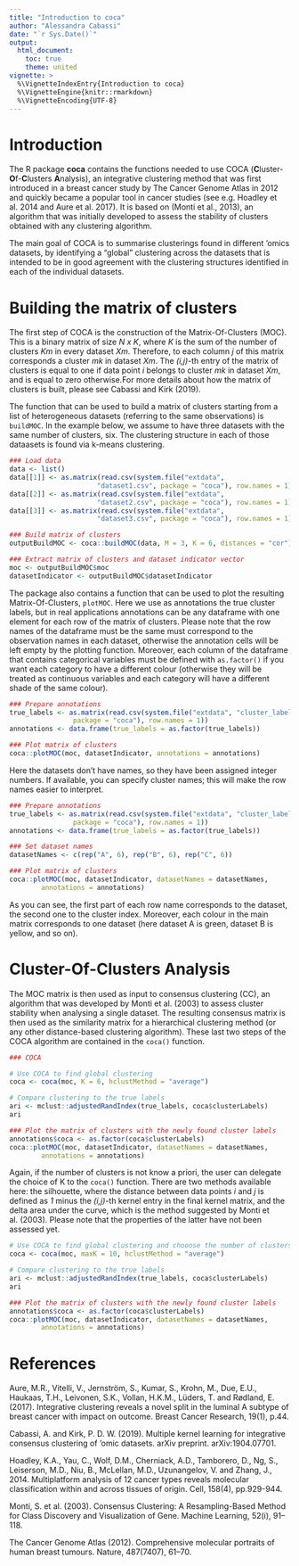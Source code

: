 ```yaml
---
title: "Introduction to coca"
author: "Alessandra Cabassi"
date: "`r Sys.Date()`"
output:
  html_document:
    toc: true
    theme: united
vignette: >
  %\VignetteIndexEntry{Introduction to coca}
  %\VignetteEngine{knitr::rmarkdown}
  %\VignetteEncoding{UTF-8}
---
```


# Introduction

The R package **coca** contains the functions needed to use COCA (**C**luster-**O**f-**C**lusters 
**A**nalysis), an integrative clustering method that was first introduced in a breast cancer study
by The Cancer Genome Atlas in 2012 and quickly became a popular tool in cancer studies (see e.g.
Hoadley et al. 2014 and Aure et al. 2017). It is based on \emph{Consensus Clustering} (Monti et al.,
2013), an algorithm that was initially developed to assess the stability of clusters obtained with
any clustering algorithm.

The main goal of COCA is to summarise clusterings found in different ’omics datasets, by identifying
a “global" clustering across the datasets that is intended to be in good agreement with the
clustering structures identified in each of the individual datasets.

# Building the matrix of clusters

The first step of COCA is the construction of the Matrix-Of-Clusters (MOC). This is a binary matrix
of size _N x K_, where _K_ is the sum of the number of clusters _Km_ in every dataset _Xm_.
Therefore, to each column _j_ of this matrix corresponds a cluster _mk_ in dataset _Xm_. The
_(i,j)_-th entry of the matrix of clusters is equal to one if data point _i_ belongs to cluster _mk_
in dataset _Xm_, and is equal to zero otherwise.For more details about how the matrix of clusters is
built, please see Cabassi and Kirk (2019).

The function that can be used to build a matrix of clusters starting from a list of heterogeneous
datasets (referring to the same observations) is `buildMOC`.
In the example below, we assume to have three datasets with the same number of clusters, six. The clustering structure in each of those dataasets is found via k-means clustering.

```r
### Load data
data <- list()
data[[1]] <- as.matrix(read.csv(system.file("extdata",
                      "dataset1.csv", package = "coca"), row.names = 1))
data[[2]] <- as.matrix(read.csv(system.file("extdata",
                      "dataset2.csv", package = "coca"), row.names = 1))
data[[3]] <- as.matrix(read.csv(system.file("extdata",
                      "dataset3.csv", package = "coca"), row.names = 1))

### Build matrix of clusters
outputBuildMOC <- coca::buildMOC(data, M = 3, K = 6, distances = "cor")

### Extract matrix of clusters and dataset indicator vector
moc <- outputBuildMOC$moc
datasetIndicator <- outputBuildMOC$datasetIndicator
```

The package also contains a function that can be used to plot the resulting Matrix-Of-Clusters,
`plotMOC`. Here we use as annotations the true cluster labels, but in real applications annotations
can be any dataframe with one element for each row of the matrix of clusters. Please note that the
row names of the dataframe must be the same must correspond to the observation names in each
dataset, otherwise the annotation cells will be left empty by the plotting function. Moreover, each
column of the dataframe that contains categorical variables must be defined with `as.factor()` if
you want each category to have a different colour (otherwise they will be treated as continuous
variables and each category will have a different shade of the same colour).

```r

### Prepare annotations
true_labels <- as.matrix(read.csv(system.file("extdata", "cluster_labels.csv",
                package = "coca"), row.names = 1))
annotations <- data.frame(true_labels = as.factor(true_labels))

### Plot matrix of clusters
coca::plotMOC(moc, datasetIndicator, annotations = annotations)
```

Here the datasets don't have names, so they have been assigned integer numbers. If available, you
can specify cluster names; this will make the row names easier to interpret.

```r

### Prepare annotations
true_labels <- as.matrix(read.csv(system.file("extdata", "cluster_labels.csv",
                package = "coca"), row.names = 1))
annotations <- data.frame(true_labels = as.factor(true_labels))

### Set dataset names
datasetNames <- c(rep("A", 6), rep("B", 6), rep("C", 6))

### Plot matrix of clusters
coca::plotMOC(moc, datasetIndicator, datasetNames = datasetNames,
        annotations = annotations)
```

As you can see, the first part of each row name corresponds to the dataset, the second one to the
cluster index. Moreover, each colour in the main matrix corresponds to one dataset (here dataset A
is green, dataset B is yellow, and so on).   

# Cluster-Of-Clusters Analysis

The MOC matrix is then used as input to consensus clustering (CC), an algorithm that was developed
by Monti et al. (2003) to assess cluster stability when analysing a single dataset. The resulting
consensus matrix is then used as the similarity matrix for a hierarchical clustering method (or any
other distance-based clustering algorithm). These last two steps of the COCA algorithm are contained
in the `coca()` function.

```r
### COCA

# Use COCA to find global clustering
coca <- coca(moc, K = 6, hclustMethod = "average")

# Compare clustering to the true labels
ari <- mclust::adjustedRandIndex(true_labels, coca$clusterLabels)
ari

### Plot the matrix of clusters with the newly found cluster labels
annotations$coca <- as.factor(coca$clusterLabels)
coca::plotMOC(moc, datasetIndicator, datasetNames = datasetNames,
        annotations = annotations)
```

Again, if the number of clusters is not know a priori, the user can delegate the choice of K to the
`coca()` function. There are two methods available here: the silhouette, where the distance between
data points _i_ and _j_ is defined as _1_ minus the _(i,j)_-th kernel entry in the final kernel
matrix, and the delta area under the curve, which is the method suggested by Monti et al. (2003).
Please note that the properties of the latter have not been assessed yet.

```r

# Use COCA to find global clustering and chooose the number of clusters
coca <- coca(moc, maxK = 10, hclustMethod = "average")

# Compare clustering to the true labels
ari <- mclust::adjustedRandIndex(true_labels, coca$clusterLabels)
ari

### Plot the matrix of clusters with the newly found cluster labels
annotations$coca <- as.factor(coca$clusterLabels)
coca::plotMOC(moc, datasetIndicator, datasetNames = datasetNames,
        annotations = annotations)
```

# References

Aure, M.R., Vitelli, V., Jernström, S., Kumar, S., Krohn, M., Due, E.U., Haukaas, T.H., Leivonen,
S.K., Vollan, H.K.M., Lüders, T. and Rødland, E. (2017). Integrative clustering reveals a novel
split in the luminal A subtype of breast cancer with impact on outcome. Breast Cancer Research,
19(1), p.44.

Cabassi, A. and Kirk, P. D. W. (2019). Multiple kernel learning for integrative consensus
clustering of ’omic datasets. arXiv preprint. arXiv:1904.07701.

Hoadley, K.A., Yau, C., Wolf, D.M., Cherniack, A.D., Tamborero, D., Ng, S., Leiserson, M.D., Niu,
B., McLellan, M.D., Uzunangelov, V. and Zhang, J., 2014. Multiplatform analysis of 12 cancer types
reveals molecular classification within and across tissues of origin. Cell, 158(4), pp.929-944.

Monti, S. et al. (2003). Consensus Clustering: A Resampling-Based Method for Class Discovery and
Visualization of Gene. Machine Learning, 52(i), 91–118.

The Cancer Genome Atlas (2012). Comprehensive molecular portraits of human breast tumours. Nature,
487(7407), 61–70.
